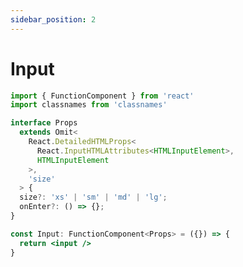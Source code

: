 ```yaml
---
sidebar_position: 2
---
```


# Input


```jsx title="components/Input/index.tsx"
import { FunctionComponent } from 'react'
import classnames from 'classnames'

interface Props
  extends Omit<
    React.DetailedHTMLProps<
      React.InputHTMLAttributes<HTMLInputElement>,
      HTMLInputElement
    >,
    'size'
  > {
  size?: 'xs' | 'sm' | 'md' | 'lg';
  onEnter?: () => {};
}

const Input: FunctionComponent<Props> = ({}) => {
  return <input />
}
```
